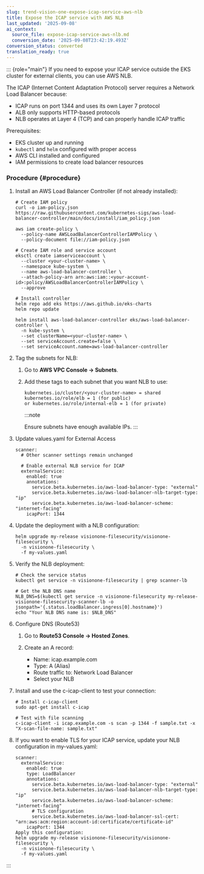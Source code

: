 ```yaml
---
slug: trend-vision-one-expose-icap-service-aws-nlb
title: Expose the ICAP service with AWS NLB
last_updated: '2025-09-08'
ai_context:
  source_file: expose-icap-service-aws-nlb.md
  conversion_date: '2025-09-08T23:42:19.493Z'
conversion_status: converted
translation_ready: true
---
```


::: {role="main"}
If you need to expose your ICAP service outside the EKS cluster for external clients, you can use AWS NLB.

The ICAP (Internet Content Adaptation Protocol) server requires a Network Load Balancer because:

- ICAP runs on port 1344 and uses its own Layer 7 protocol
- ALB only supports HTTP-based protocols
- NLB operates at Layer 4 (TCP) and can properly handle ICAP traffic

Prerequisites:

- EKS cluster up and running
- `kubectl` and `helm` configured with proper access
- AWS CLI installed and configured
- IAM permissions to create load balancer resources

### Procedure {#procedure}

1.  Install an AWS Load Balancer Controller (if not already installed):

    ``` codeblock
    # Create IAM policy
    curl -o iam-policy.json https://raw.githubusercontent.com/kubernetes-sigs/aws-load-balancer-controller/main/docs/install/iam_policy.json

    aws iam create-policy \
      --policy-name AWSLoadBalancerControllerIAMPolicy \
      --policy-document file://iam-policy.json

    # Create IAM role and service account
    eksctl create iamserviceaccount \
      --cluster <your-cluster-name> \
      --namespace kube-system \
      --name aws-load-balancer-controller \
      --attach-policy-arn arn:aws:iam::<your-account-id>:policy/AWSLoadBalancerControllerIAMPolicy \
      --approve

    # Install controller
    helm repo add eks https://aws.github.io/eks-charts
    helm repo update

    helm install aws-load-balancer-controller eks/aws-load-balancer-controller \
      -n kube-system \
      --set clusterName=<your-cluster-name> \
      --set serviceAccount.create=false \
      --set serviceAccount.name=aws-load-balancer-controller
    ```

2.  Tag the subnets for NLB:

    1.  Go to **AWS VPC Console → Subnets**.

    2.  Add these tags to each subnet that you want NLB to use:

        ``` codeblock
        kubernetes.io/cluster/<your-cluster-name> = shared
        kubernetes.io/role/elb = 1 (for public) 
        or kubernetes.io/role/internal-elb = 1 (for private)
        ```

        :::note

        Ensure subnets have enough available IPs.
        :::

3.  Update values.yaml for External Access

    ``` codeblock
    scanner:
      # Other scanner settings remain unchanged

      # Enable external NLB service for ICAP
      externalService:
        enabled: true
        annotations:
          service.beta.kubernetes.io/aws-load-balancer-type: "external"
          service.beta.kubernetes.io/aws-load-balancer-nlb-target-type: "ip"
          service.beta.kubernetes.io/aws-load-balancer-scheme: "internet-facing"
        icapPort: 1344
    ```

4.  Update the deployment with a NLB configuration:

    ``` codeblock
    helm upgrade my-release visionone-filesecurity/visionone-filesecurity \
      -n visionone-filesecurity \
      -f my-values.yaml
    ```

5.  Verify the NLB deployment:

    ``` codeblock
    # Check the service status
    kubectl get service -n visionone-filesecurity | grep scanner-lb

    # Get the NLB DNS name
    NLB_DNS=$(kubectl get service -n visionone-filesecurity my-release-visionone-filesecurity-scanner-lb -o jsonpath='{.status.loadBalancer.ingress[0].hostname}')
    echo "Your NLB DNS name is: $NLB_DNS"
    ```

6.  Configure DNS (Route53)

    1.  Go to **Route53 Console → Hosted Zones**.

    2.  Create an A record:

        - Name: icap.example.com
        - Type: A (Alias)
        - Route traffic to: Network Load Balancer
        - Select your NLB

7.  Install and use the c-icap-client to test your connection:

    ``` codeblock
    # Install c-icap-client
    sudo apt-get install c-icap

    # Test with file scanning
    c-icap-client -i icap.example.com -s scan -p 1344 -f sample.txt -x "X-scan-file-name: sample.txt"
    ```

8.  If you want to enable TLS for your ICAP service, update your NLB configuration in my-values.yaml:

    ``` codeblock
    scanner:
      externalService:
        enabled: true
        type: LoadBalancer
        annotations:
          service.beta.kubernetes.io/aws-load-balancer-type: "external"
          service.beta.kubernetes.io/aws-load-balancer-nlb-target-type: "ip"
          service.beta.kubernetes.io/aws-load-balancer-scheme: "internet-facing"
          # TLS configuration
          service.beta.kubernetes.io/aws-load-balancer-ssl-cert: "arn:aws:acm:region:account-id:certificate/certificate-id"
        icapPort: 1344
    Apply this configuration:
    helm upgrade my-release visionone-filesecurity/visionone-filesecurity \
      -n visionone-filesecurity \
      -f my-values.yaml
    ```
:::
